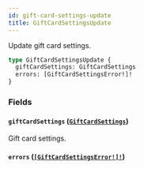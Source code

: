 ```yaml
---
id: gift-card-settings-update
title: GiftCardSettingsUpdate
---
```


Update gift card settings.

```graphql
type GiftCardSettingsUpdate {
  giftCardSettings: GiftCardSettings
  errors: [GiftCardSettingsError!]!
}
```

### Fields

#### `giftCardSettings` ([`GiftCardSettings`](/developer/api-reference/objects/gift-card-settings))

Gift card settings.

#### `errors` ([`[GiftCardSettingsError!]!`](/developer/api-reference/objects/gift-card-settings-error))
